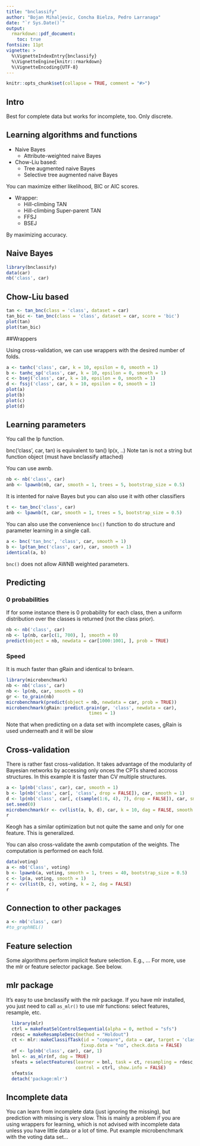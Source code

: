 ```yaml
---
title: "bnclassify"
author: "Bojan Mihaljevic, Concha Bielza, Pedro Larranaga"
date: "`r Sys.Date()`"
output: 
  rmarkdown::pdf_document:
    toc: true
fontsize: 11pt
vignette: >
  %\VignetteIndexEntry{bnclassify}
  %\VignetteEngine{knitr::rmarkdown}
  %\VignetteEncoding{UTF-8}
---
```


```r
knitr::opts_chunk$set(collapse = TRUE, comment = "#>")
```

## Intro
Best for complete data but works for incomplete, too. Only discrete.

## Learning algorithms and functions

* Naive Bayes 
    * Attribute-weighted naive Bayes

* Chow-Liu based:
    * Tree augmented naive Bayes
    * Selective tree augmented naive Bayes
  
You can maximize either likelihood, BIC or AIC scores.   

* Wrapper: 
    * Hill-climbing TAN
    * Hill-climbing Super-parent TAN
    * FFSJ
    * BSEJ

By maximizing accuracy.

## Naive Bayes
```r
library(bnclassify)
data(car)
nb('class', car)
```

## Chow-Liu based 
<!-- Quadratic time fast. -->
<!-- You can learn with these functions ... -->

```r
tan <- tan_bnc(class = 'class', dataset = car)
tan_bic <- tan_bnc(class = 'class', dataset = car, score = 'bic')
plot(tan)
plot(tan_bic)
```

##Wrappers

Using cross-validation, we can use wrappers with the desired number of folds. 

```r
a <- tanhc('class', car, k = 10, epsilon = 0, smooth = 1)
b <- tanhc_sp('class', car, k = 10, epsilon = 0, smooth = 1)
c <- bsej('class', car, k = 10, epsilon = 0, smooth = 1)
d <- fssj('class', car, k = 10, epsilon = 0, smooth = 1)
plot(a)
plot(b)
plot(c)
plot(d)
```




## Learning parameters
You call the lp function.

  
bnc('class', car, tan) is equivalent to tan() lp(x, ..)
Note tan is not a string but function object (must have bnclassify attached)


You can use awnb. 

```r
nb <- nb('class', car)
anb <- lpawnb(nb, car, smooth = 1, trees = 5, bootstrap_size = 0.5)
```

It is intented for naive Bayes but you can also use it with other classifiers
```r
t <- tan_bnc('class', car)
anb <- lpawnb(t, car, smooth = 1, trees = 5, bootstrap_size = 0.5)
```


You can also use the convenience `bnc()` function to do structure and parameter learning in a single call. 

```r
a <- bnc('tan_bnc', 'class', car, smooth = 1)
b <- lp(tan_bnc('class', car), car, smooth = 1)
identical(a, b)
```

`bnc()` does not allow AWNB weighted parameters.

## Predicting 

### 0 probabilities
If for some instance there is 0 probability for each class, then a uniform distribution over the classes is returned (not the class prior). 

```r
nb <- nb('class', car)
nb <- lp(nb, car[c(1, 700), ], smooth = 0)
predict(object = nb, newdata = car[1000:1001, ], prob = TRUE)
```

### Speed 
It is much faster than gRain and identical to bnlearn.

```r
library(microbenchmark)
nb <- nb('class', car)
nb <- lp(nb, car, smooth = 0)
gr <- to_grain(nb)
microbenchmark(predict(object = nb, newdata = car, prob = TRUE))
microbenchmark(gRain::predict.grain(gr, 'class', newdata = car),
                               times = 1)
```

Note that when predicting on a data set with incomplete cases, gRain is used underneath and it will be slow


## Cross-validation
There is rather fast cross-validation. It takes advantage of the modularity of Bayesian networks by accessing only onces the CPTs shared accross structures. In this example it is faster than CV multiple structures.

```r
a <- lp(nb('class', car), car, smooth = 1)	
b <- lp(nb('class', car[, 'class', drop = FALSE]), car, smooth = 1)
d <- lp(nb('class', car[, c(sample(1:6, 4), 7), drop = FALSE]), car, smooth = 1)	
set.seed(0)
microbenchmark(r <- cv(list(a, b, d), car, k = 10, dag = FALSE, smooth = 1))
r
```

Keogh has a similar optimization but not quite the same and only for one feature. This is generalized.


You can also cross-validate the awnb computation of the weights. The computation is performed on each fold. 

```r
data(voting)
a <- nb('Class', voting)
b <- lpawnb(a, voting, smooth = 1, trees = 40, bootstrap_size = 0.5)
c <- lp(a, voting, smooth = 1)
r <- cv(list(b, c), voting, k = 2, dag = FALSE)
r
```

## Connection to other packages 

```r
a <- nb('class', car)
#to_graphNEL()
```

## Feature selection

Some algorithms perform implicit feature selection. E.g., ... For more, use the mlr or feature selector package. See below. 

## mlr package
It's easy to use bnclassify with the mlr package. If you have mlr installed, you just need to call `as_mlr()` to use mlr functions: select features, resample, etc.

```r
  library(mlr)
  ctrl = makeFeatSelControlSequential(alpha = 0, method = "sfs")
  rdesc = makeResampleDesc(method = "Holdout")
  ct <- mlr::makeClassifTask(id = "compare", data = car, target = 'class', 
                            fixup.data = "no", check.data = FALSE)  
  nf <- lp(nb('class', car), car, 1)
  bnl <- as_mlr(nf, dag = TRUE)
  sfeats = selectFeatures(learner = bnl, task = ct, resampling = rdesc,
                          control = ctrl, show.info = FALSE)
  sfeats$x
  detach('package:mlr')
```

## Incomplete data
You can learn from incomplete data (just ignoring the missing), but prediction with missing is very slow. This is mainly a problem if you are using wrappers for learning, which is not  advised with incomplete data unless you have little data or a lot of time. Put example microbenchmark with the voting data set...